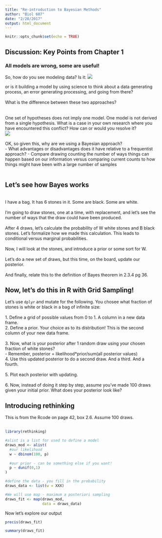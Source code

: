 ```yaml
---
title: "Re-introduction to Bayesian Methods"
author: "Biol 607"
date: "2/28/2017"
output: html_document
---
```


```r
knitr::opts_chunk$set(echo = TRUE)
```

## Discussion: Key Points from Chapter 1
### All models are wrong, some are useful!  

So, how do you see modeling data? Is it:
![](./images/11/many_paths.jpg)

or is it building a model by using science to think about a data generating process, an error generating processing, and going from there?  
\
What is the difference between these two approaches?  
\
\
One set of hypotheses does not imply one model. One model is not derived from a single hypothesis. What is a case in your own research where you have encountered this conflict? How can or would you resolve it?  
![](./images/11/multiple_models.jpg)
\
\
OK, so given this, why are we using a Bayesian approach?  
    - What advantages or disadvantages does it have relative to a frequentist approach?
    - Compare drawing counting the number of ways things can happen based on our information versus comparing current counts to how things might have been with a large number of samples  
\


## Let's see how Bayes works
\
I have a bag. It has 6 stones in it. Some are black. Some are white.  
\
I'm going to draw stones, one at a time, with replacement, and let's see the number of ways that the draw could have been produced.  
\
After 4 draws, let's calculate the probability of W white stones and B black stones. Let's formalize how we made this calculation. This leads to conditional versus marginal probabilities.  
\
Now, I will look at the stones, and introduce a prior or some sort for W.  
\
Let's do a new set of draws, but this time, on the board, update our posterior.  
\
And finally, relate this to the definition of Bayes theorem in 2.3.4 pg 36.  


## Now, let's do this in R with Grid Sampling!  

Let's use `dplyr` and mutate for the following. You chosee what fraction of stones is white or black in a bag of infinite size:  
\
1. Define a grid of possible values from 0 to 1.  A column in a new data frame.
\
2. Define a prior. Your choice as to its distribution!  This is the second column of your new data frame.  
\
3. Now, what is your posterior after 1 random draw using your chosen fraction of white stones?  
    - Remember, posterior = likelihood*prior/sum(all posterior values)
\
4. Use this updated posterior to do a second draw. And a third. And a fourth.  
\
5. Plot each posterior with updating.  
\
6. Now, instead of doing it step by step, assume you've made 100 draws given your initial prior. What does your posterior look like?  


## Introducing rethinking  
This is from the Rcode on page 42, box 2.6. Assume 100 draws.  
\
```r
library(rethinking)

#alist is a list for used to define a model
draws_mod <- alist(
  #our likelihood
  w ~ dbinom(100, p)
  
  #our prior - can be something else if you want!
  p ~ dunif(0,1)
)

#define the data - you fill in the probability
draws_data <- list(w = XXX)

#We will use map - maximum a posteriori sampling
draws_fit <- map(draws_mod, 
                 data = draws_data)
```

Now let's explore our output
```r
precis(draws_fit)

summary(draws_fit)
```